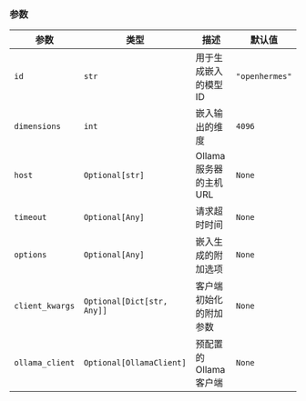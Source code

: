 ### 参数

| 参数 | 类型 | 描述 | 默认值 |
|-----------|------|-------------|---------|
| `id` | `str` | 用于生成嵌入的模型ID | `"openhermes"` |
| `dimensions` | `int` | 嵌入输出的维度 | `4096` |
| `host` | `Optional[str]` | Ollama服务器的主机URL | `None` |
| `timeout` | `Optional[Any]` | 请求超时时间 | `None` |
| `options` | `Optional[Any]` | 嵌入生成的附加选项 | `None` |
| `client_kwargs` | `Optional[Dict[str, Any]]` | 客户端初始化的附加参数 | `None` |
| `ollama_client` | `Optional[OllamaClient]` | 预配置的Ollama客户端 | `None` |